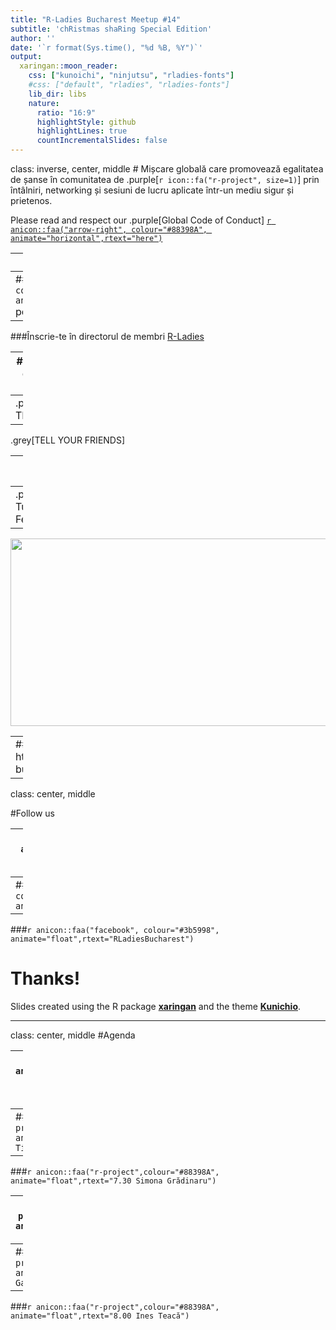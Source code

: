 ```yaml
---
title: "R-Ladies Bucharest Meetup #14"
subtitle: 'chRistmas shaRing Special Edition'
author: ''
date: '`r format(Sys.time(), "%d %B, %Y")`'
output:
  xaringan::moon_reader:
    css: ["kunoichi", "ninjutsu", "rladies-fonts"]
    #css: ["default", "rladies", "rladies-fonts"]
    lib_dir: libs
    nature:
      ratio: "16:9"
      highlightStyle: github
      highlightLines: true
      countIncrementalSlides: false
---
```

class: inverse, center, middle
# Mișcare globală care promovează egalitatea de șanse în comunitatea de .purple[`r icon::fa("r-project", size=1)`] prin întâlniri, networking și sesiuni de lucru aplicate într-un mediu sigur și prietenos.


Please read and respect our .purple[Global Code of Conduct] [`r anicon::faa("arrow-right", colour="#88398A", animate="horizontal",rtext="here")`](https://www.rladies.org/code-of-conduct)

---
class: center, middle
--
###Urmărește `r anicon::faa("twitter", colour="#88398A", animate="float",rtext="@WeAreRLadies")` pe twitter

--
###Înscrie-te în directorul de membri [R-Ladies](https://rladies.org/r-ladies-directory-form)

--
###Participă la discuțiile din Slack

--
.purple[SPREAD THE WORD!] 

--
.grey[TELL YOUR FRIENDS] 


---
class: inverse, center, middle

--
.purple[#nextmeetup] Tuesday, **TBU** February **2021**

--

<img src="./Meetup-Template-Blank.png" width="800" height="300">

--
### Follow our events: https://www.meetup.com/rladies-bucharest/events/




---

class: center, middle

#Follow us

--
###`r anicon::faa("meetup",colour="#ed1c40", animate="float",rtext="@RLadies-Bucharest")` 

--
###`r anicon::faa("twitter", colour="#1da1f2", animate="float",rtext="@rladiesbucares")`

--
###`r anicon::faa("facebook", colour="#3b5998", animate="float",rtext="RLadiesBucharest")`


# Thanks!

Slides created using the R package [**xaringan**](https://github.com/yihui/xaringan)
and the theme [**Kunichio**](https://github.com/emitanaka/ninja-theme).

---

class: center, middle
#Agenda

--
###`r anicon::faa("music",colour="#211F1F", animate="float",rtext="7.00-7.15 Energised #goodRvibes By Gabriel Stravre. Live on Facebook!")`

--
###`r anicon::faa("r-project",colour="#88398A", animate="float",rtext="7.20 Marius Tita")`

--
###`r anicon::faa("r-project",colour="#88398A", animate="float",rtext="7.30 Simona Grădinaru")`

--
###`r anicon::faa("r-project",colour="#88398A", animate="float",rtext="7.40 Maria Romanescu")`

--
###`r anicon::faa("r-project",colour="#88398A", animate="float",rtext="7.50 Gabriel Stavre")`

--
###`r anicon::faa("r-project",colour="#88398A", animate="float",rtext="8.00 Ines Teacă")`